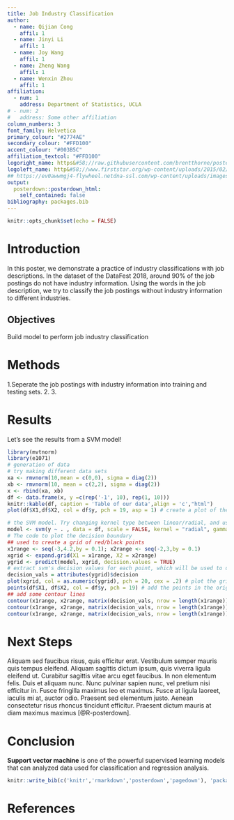 ```yaml
---
title: Job Industry Classification
author:
  - name: Qijian Cong
    affil: 1
  - name: Jinyi Li
    affil: 1
  - name: Joy Wang
    affil: 1
  - name: Zheng Wang
    affil: 1
  - name: Wenxin Zhou
    affil: 1
affiliation:
  - num: 1
    address: Department of Statistics, UCLA
# - num: 2
#   address: Some other affiliation
column_numbers: 3
font_family: Helvetica
primary_colour: "#2774AE"
secondary_colour: "#FFD100"
accent_colour: "#003B5C"
affiliation_textcol: "#FFD100"
logoright_name: https&#58;//raw.githubusercontent.com/brentthorne/posterdown/master/images/betterhexlogo.png
logoleft_name: http&#58;//www.firststar.org/wp-content/uploads/2015/02/ucla1.jpg
## https://ev0awwmgj4-flywheel.netdna-ssl.com/wp-content/uploads/images/products/products-University-of-CA-Los-Angeles-Seal.jpg
output: 
  posterdown::posterdown_html:
    self_contained: false
bibliography: packages.bib
---
```


```r
knitr::opts_chunk$set(echo = FALSE)
```

# Introduction

In this poster, we demonstrate a practice of industry classifications with job descriptions. In the dataset of the DataFest 2018, around 90% of the job postings do not have industry information. Using the words in the job description, we try to classify the job postings without industry information to different industries. 

## Objectives

Build model to perform job industry classification

# Methods

1.Seperate the job postings with industry information into training and testing sets.
2.
3.



# Results

Let's see the results from a SVM model!

```r
library(mvtnorm)
library(e1071)
# generation of data
# try making different data sets
xa <- rmvnorm(10,mean = c(0,0), sigma = diag(2))
xb <- rmvnorm(10, mean = c(2,2), sigma = diag(2))
x <- rbind(xa, xb)
df <- data.frame(x, y =c(rep('-1', 10), rep(1, 10)))
knitr::kable(df, caption = 'Table of our data',align = 'c',"html")
plot(df$X1,df$X2, col = df$y, pch = 19, asp = 1) # create a plot of the mixture
```



```r
# the SVM model. Try changing kernel type between linear/radial, and using different values of gamma and cost
model <- svm(y ~ . , data = df, scale = FALSE, kernel = "radial", gamma = 1, cost = 1)
# The code to plot the decision boundary
## used to create a grid of red/black points 
x1range <- seq(-3,4.2,by = 0.1); x2range <- seq(-2,3,by = 0.1)
xgrid <- expand.grid(X1 = x1range, X2 = x2range)
ygrid <- predict(model, xgrid, decision.values = TRUE)
# extract svm's decision values for each point, which will be used to draw contour lines
decision_vals = attributes(ygrid)$decision
plot(xgrid, col = as.numeric(ygrid), pch = 20, cex = .2) # plot the grid of points colored by the decision
points(df$X1, df$X2, col = df$y, pch = 19) # add the points in the original data
## add some contour lines
contour(x1range, x2range, matrix(decision_vals, nrow = length(x1range)), level = 0, add = TRUE, lwd = 2)
contour(x1range, x2range, matrix(decision_vals, nrow = length(x1range)), level = 0.5, add = TRUE, col = "black")
contour(x1range, x2range, matrix(decision_vals, nrow = length(x1range)), level = -0.5, add = TRUE, col = "red")
```

# Next Steps

Aliquam sed faucibus risus, quis efficitur erat. Vestibulum semper mauris quis tempus eleifend. Aliquam sagittis dictum ipsum, quis viverra ligula eleifend ut. Curabitur sagittis vitae arcu eget faucibus. In non elementum felis. Duis et aliquam nunc. Nunc pulvinar sapien nunc, vel pretium nisi efficitur in. Fusce fringilla maximus leo et maximus. Fusce at ligula laoreet, iaculis mi at, auctor odio. Praesent sed elementum justo. Aenean consectetur risus rhoncus tincidunt efficitur. Praesent dictum mauris at diam maximus maximus [@R-posterdown].

# Conclusion

**Support vector machine** is one of the powerful supervised learning models that can analyzed data used for classification and regression analysis. 

```r
knitr::write_bib(c('knitr','rmarkdown','posterdown','pagedown'), 'packages.bib')
```

# References
